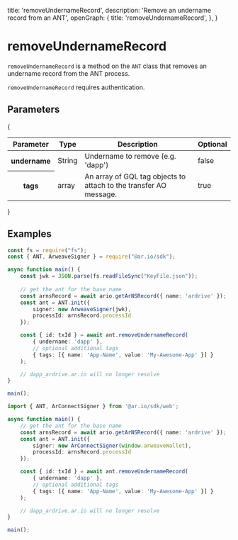 
  title: 'removeUndernameRecord',
  description: 'Remove an undername record from an ANT',
  openGraph: {
    title: 'removeUndernameRecord',
  },
}

<HeroPattern />

# removeUndernameRecord

`removeUndernameRecord` is a method on the `ANT` class that removes an undername record from the ANT process.

`removeUndernameRecord` requires authentication.

## Parameters

{
<div style={{ textAlign: 'center' }}>
  <table className="inline-table">
    <thead>
      <tr>
        <th>Parameter</th>
        <th>Type</th>
        <th>Description</th>
        <th>Optional</th>
      </tr>
    </thead>
    <tbody>
      <tr>
        <th>undername</th>
        <td>String</td>
        <td>Undername to remove (e.g. 'dapp')</td>
        <td>false</td>
      </tr>
      <tr>
        <th>tags</th>
        <td>array</td>
        <td>
          An array of GQL tag objects to attach to the transfer AO message.
        </td>
        <td>true</td>
      </tr>
    </tbody>
  </table>
</div>
}

## Examples

<CodeGroup title="removeUndernameRecord">

```typescript {{title: "NodeJS"}}
const fs = require("fs");
const { ANT, ArweaveSigner } = require("@ar.io/sdk");

async function main() {
    const jwk = JSON.parse(fs.readFileSync("KeyFile.json"));
    
    // get the ant for the base name
    const arnsRecord = await ario.getArNSRecord({ name: 'ardrive' });
    const ant = ANT.init({
        signer: new ArweaveSigner(jwk),
        processId: arnsRecord.processId
    });

    const { id: txId } = await ant.removeUndernameRecord(
        { undername: 'dapp' },
        // optional additional tags
        { tags: [{ name: 'App-Name', value: 'My-Awesome-App' }] }
    );

    // dapp_ardrive.ar.io will no longer resolve
}

main();
```

```typescript {{ title: 'Web' }}
import { ANT, ArConnectSigner } from '@ar.io/sdk/web';

async function main() {
    // get the ant for the base name
    const arnsRecord = await ario.getArNSRecord({ name: 'ardrive' });
    const ant = ANT.init({
        signer: new ArConnectSigner(window.arweaveWallet),
        processId: arnsRecord.processId
    });

    const { id: txId } = await ant.removeUndernameRecord(
        { undername: 'dapp' },
        // optional additional tags
        { tags: [{ name: 'App-Name', value: 'My-Awesome-App' }] }
    );

    // dapp_ardrive.ar.io will no longer resolve
}

main();
```

</CodeGroup> 